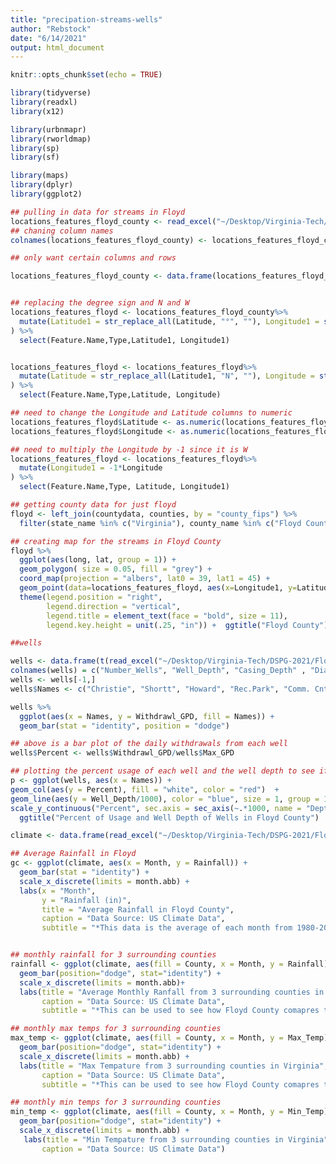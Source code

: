 ```yaml
---
title: "precipation-streams-wells"
author: "Rebstock"
date: "6/14/2021"
output: html_document
---
```


```r
knitr::opts_chunk$set(echo = TRUE)
```


```r

library(tidyverse)
library(readxl)
library(x12)

library(urbnmapr)
library(rworldmap)
library(sp)
library(sf)

library(maps) 
library(dplyr) 
library(ggplot2)

```

```r

## pulling in data for streams in Floyd 
locations_features_floyd_county <- read_excel("~/Desktop/Virginia-Tech/DSPG-2021/Floyd-County/DSPG_Floyd/data/locations-features-floyd-county.xlsx")
## chaning column names 
colnames(locations_features_floyd_county) <- locations_features_floyd_county[1,]

## only want certain columns and rows 

locations_features_floyd_county <- data.frame(locations_features_floyd_county[-c(1, 10,15:19),-c(2,4,6,8,10,11)])


## replacing the degree sign and N and W 
locations_features_floyd <- locations_features_floyd_county%>% 
  mutate(Latitude1 = str_replace_all(Latitude, "°", ""), Longitude1 = str_replace_all(Longitude, "°", "")
) %>%
  select(Feature.Name,Type,Latitude1, Longitude1)


locations_features_floyd <- locations_features_floyd%>% 
  mutate(Latitude = str_replace_all(Latitude1, "N", ""), Longitude = str_replace_all(Longitude1, "W", "")
) %>%
  select(Feature.Name,Type,Latitude, Longitude)

## need to change the Longitude and Latitude columns to numeric 
locations_features_floyd$Latitude <- as.numeric(locations_features_floyd$Latitude) 
locations_features_floyd$Longitude <- as.numeric(locations_features_floyd$Longitude) 

## need to multiply the Longitude by -1 since it is W 
locations_features_floyd <- locations_features_floyd%>% 
  mutate(Longitude1 = -1*Longitude
) %>%
  select(Feature.Name,Type, Latitude, Longitude1)

## getting county data for just floyd 
floyd <- left_join(countydata, counties, by = "county_fips") %>% 
  filter(state_name %in% c("Virginia"), county_name %in% c("Floyd County")) 

## creating map for the streams in Floyd County 
floyd %>%
  ggplot(aes(long, lat, group = 1)) +
  geom_polygon( size = 0.05, fill = "grey") +
  coord_map(projection = "albers", lat0 = 39, lat1 = 45) +
  geom_point(data=locations_features_floyd, aes(x=Longitude1, y=Latitude), color = "gold", alpha = .2, size = 5) + 
  theme(legend.position = "right",
        legend.direction = "vertical", 
        legend.title = element_text(face = "bold", size = 11),
        legend.key.height = unit(.25, "in")) +  ggtitle("Floyd County") 

```


```r

##wells

wells <- data.frame(t(read_excel("~/Desktop/Virginia-Tech/DSPG-2021/Floyd-County/DSPG_Floyd/data/NRV-wells-floyd-county-2011.xlsx", col_types = "numeric"))  ) 
colnames(wells) = c("Number_Wells", "Well_Depth", "Casing_Depth" , "Diameter", "Withdrawl_MGD", "Withdrawl_GPD", "Max_MGD", "Max_GPD", "Permitted")
wells <- wells[-1,]
wells$Names <- c("Christie", "Shortt", "Howard", "Rec.Park", "Comm. Cntr")

wells %>% 
  ggplot(aes(x = Names, y = Withdrawl_GPD, fill = Names)) + 
  geom_bar(stat = "identity", position = "dodge")

## above is a bar plot of the daily withdrawals from each well
wells$Percent <- wells$Withdrawl_GPD/wells$Max_GPD

## plotting the percent usage of each well and the well depth to see if there is a correlation 
p <- ggplot(wells, aes(x = Names)) + 
geom_col(aes(y = Percent), fill = "white", color = "red")  + 
geom_line(aes(y = Well_Depth/1000), color = "blue", size = 1, group = 1) +
scale_y_continuous("Percent", sec.axis = sec_axis(~.*1000, name = "Depth (ft)"))  + 
  ggtitle("Percent of Usage and Well Depth of Wells in Floyd County")


``` 

```r


climate <- data.frame(read_excel("~/Desktop/Virginia-Tech/DSPG-2021/Floyd-County/DSPG_Floyd/data/climate-floyd-county-usClimateData.xlsx")) 

## Average Rainfall in Floyd 
gc <- ggplot(climate, aes(x = Month, y = Rainfall)) +
  geom_bar(stat = "identity") + 
  scale_x_discrete(limits = month.abb) +
  labs(x = "Month", 
       y = "Rainfall (in)", 
       title = "Average Rainfall in Floyd County",
       caption = "Data Source: US Climate Data",
       subtitle = "*This data is the average of each month from 1980-2010")


## monthly rainfall for 3 surrounding counties 
rainfall <- ggplot(climate, aes(fill = County, x = Month, y = Rainfall)) + 
  geom_bar(position="dodge", stat="identity") + 
  scale_x_discrete(limits = month.abb)+ 
  labs(title = "Average Monthly Ranfall from 3 surrounding counties in Virginia",
       caption = "Data Source: US Climate Data",
       subtitle = "*This can be used to see how Floyd County comapres to its surrounding counties based on groundwater.")

## monthly max temps for 3 surrounding counties 
max_temp <- ggplot(climate, aes(fill = County, x = Month, y = Max_Temp)) + 
  geom_bar(position="dodge", stat="identity") + 
  scale_x_discrete(limits = month.abb) + 
  labs(title = "Max Tempature from 3 surrounding counties in Virginia",
       caption = "Data Source: US Climate Data",
       subtitle = "*This can be used to see how Floyd County comapres to its surrounding counties based on if the groundwater is getting evaporated")

## monthly min temps for 3 surrounding counties 
min_temp <- ggplot(climate, aes(fill = County, x = Month, y = Min_Temp)) + 
  geom_bar(position="dodge", stat="identity") + 
  scale_x_discrete(limits = month.abb) +
   labs(title = "Min Tempature from 3 surrounding counties in Virginia",
       caption = "Data Source: US Climate Data")

```


